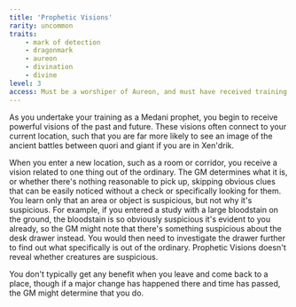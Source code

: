 ```yaml
---
title: 'Prophetic Visions'
rarity: uncommon
traits:
    - mark of detection
    - dragonmark
    - aureon
    - divination
    - divine
level: 3
access: Must be a worshiper of Aureon, and must have received training from the Voice of Aureon.
---
```



As you undertake your training as a Medani prophet, you begin to receive powerful visions of the past and future. These visions often connect to your current location, such that you are far more likely to see an image of the ancient battles between quori and giant if you are in Xen'drik.

When you enter a new location, such as a room or corridor, you receive a vision related to one thing out of the ordinary. The GM determines what it is, or whether there's nothing reasonable to pick up, skipping obvious clues that can be easily noticed without a check or specifically looking for them. You learn only that an area or object is suspicious, but not why it's suspicious. For example, if you entered a study with a large bloodstain on the ground, the bloodstain is so obviously suspicious it's evident to you already, so the GM might note that there's something suspicious about the desk drawer instead. You would then need to investigate the drawer further to find out what specifically is out of the ordinary. Prophetic Visions doesn't reveal whether creatures are suspicious.

You don't typically get any benefit when you leave and come back to a place, though if a major change has happened there and time has passed, the GM might determine that you do.
